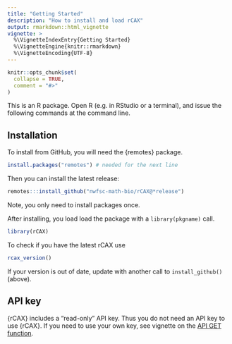 ```yaml
---
title: "Getting Started"
description: "How to install and load rCAX"
output: rmarkdown::html_vignette
vignette: >
  %\VignetteIndexEntry{Getting Started}
  %\VignetteEngine{knitr::rmarkdown}
  %\VignetteEncoding{UTF-8}
---
```


```r
knitr::opts_chunk$set(
  collapse = TRUE,
  comment = "#>"
)
```

This is an R package. Open R (e.g. in RStudio or a terminal), and issue the following commands at the command line.

## Installation

To install from GitHub, you will need the {remotes} package.

```r
install.packages("remotes") # needed for the next line
```

Then you can install the latest release:
```r
remotes:::install_github("nwfsc-math-bio/rCAX@*release")
```

Note, you only need to install packages once. 

After installing, you load load the package with a `library(pkgname)` call. 

```r
library(rCAX)
```
To check if you have the latest rCAX use
```r
rcax_version()
```
If your version is out of date, update with another call to `install_github()` (above).

## API key

{rCAX} includes a "read-only" API key. Thus you
do not need an API key to use {rCAX}. If you need to use your own key, see vignette on the [API GET function](api_get.html).
